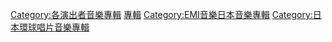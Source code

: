 {{DEFAULTSORT:Dreams Come True}}
[[Category:各演出者音樂專輯|Category:各演出者音樂專輯]]
[[Category:DREAMS_COME_TRUE|專輯]]
[[Category:EMI音樂日本音樂專輯|Category:EMI音樂日本音樂專輯]]
[[Category:日本環球唱片音樂專輯|Category:日本環球唱片音樂專輯]]